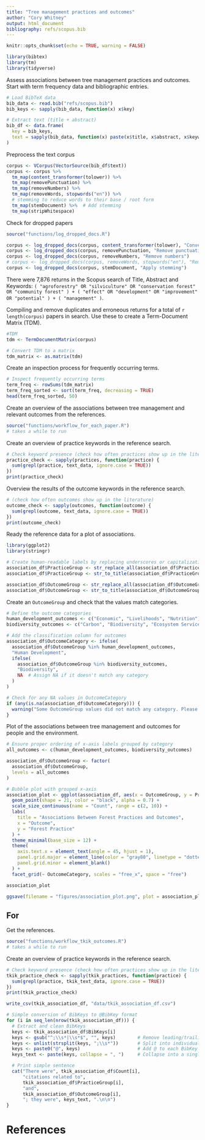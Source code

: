 ```yaml
---
title: "Tree management practices and outcomes"
author: "Cory Whitney"
output: html_document
bibliography: refs/scopus.bib
---
```


```r
knitr::opts_chunk$set(echo = TRUE, warning = FALSE)

library(bibtex)
library(tm)
library(tidyverse)

```

Assess associations between tree management practices and outcomes. Start with term frequency data and bibliographic entries. 

```r

# Load BibTeX data
bib_data <- read.bib("refs/scopus.bib")
bib_keys <- sapply(bib_data, function(x) x$key)

# Extract text (title + abstract)
bib_df <- data.frame(
  key = bib_keys,
  text = sapply(bib_data, function(x) paste(x$title, x$abstract, x$keywords, sep = " "))
)
```

Preprocess the text corpus

```r

corpus <- VCorpus(VectorSource(bib_df$text))
corpus <- corpus %>%
  tm_map(content_transformer(tolower)) %>%
  tm_map(removePunctuation) %>%
  tm_map(removeNumbers) %>%
  tm_map(removeWords, stopwords("en")) %>%
  # stemming to reduce words to their base / root form
  tm_map(stemDocument) %>%  # Add stemming
  tm_map(stripWhitespace)

```

Check for dropped papers

```r

source("functions/log_dropped_docs.R")

corpus <- log_dropped_docs(corpus, content_transformer(tolower), "Convert to lowercase")
corpus <- log_dropped_docs(corpus, removePunctuation, "Remove punctuation")
corpus <- log_dropped_docs(corpus, removeNumbers, "Remove numbers")
# corpus <- log_dropped_docs(corpus, removeWords, stopwords("en"), "Remove stopwords")
corpus <- log_dropped_docs(corpus, stemDocument, "Apply stemming")

```

There were 7,876 returns in the Scopus search of Title, Abstract and Keywords: `( "agroforestry" OR "silviculture" OR "conservation forest" OR "community forest" ) + ( "effect" OR "development" OR "improvement" OR "potential" ) + ( "management" )`. 

Compiling and remove duplicates and erroneous returns for a total of `r length(corpus)` papers in search. Use these to create a Term-Document Matrix (TDM). 

```r
#TDM
tdm <- TermDocumentMatrix(corpus)

# Convert TDM to a matrix 
tdm_matrix <- as.matrix(tdm)

```

Create an inspection process for frequently occurring terms. 

```r
# Inspect frequently occurring terms
term_freq <- rowSums(tdm_matrix)
term_freq_sorted <- sort(term_freq, decreasing = TRUE)
head(term_freq_sorted, 50)

```

Create an overview of the associations between tree management and relevant outcomes from the references. 

```r
source("functions/workflow_for_each_paper.R")
# takes a while to run
```

Create an overview of practice keywords in the reference search. 

```r
# Check keyword presence (check how often practices show up in the literature)
practice_check <- sapply(practices, function(practice) {
  sum(grepl(practice, text_data, ignore.case = TRUE))
})
print(practice_check)
```

Overview the results of the outcome keywords in the reference search. 

```r
# (check how often outcomes show up in the literature)
outcome_check <- sapply(outcomes, function(outcome) {
  sum(grepl(outcome, text_data, ignore.case = TRUE))
})
print(outcome_check)
```

Ready the reference data for a plot of associations. 

```r
library(ggplot2)
library(stringr)

# Create human-readable labels by replacing underscores or capitalization patterns
association_df$PracticeGroup <- str_replace_all(association_df$PracticeGroup, "_", " ")
association_df$PracticeGroup <- str_to_title(association_df$PracticeGroup) # Convert to title case

association_df$OutcomeGroup <- str_replace_all(association_df$OutcomeGroup, "_", " ")
association_df$OutcomeGroup <- str_to_title(association_df$OutcomeGroup) # Convert to title case

```

Create an `OutcomeGroup` and check that the values match categories. 

```r
# Define the outcome categories
human_development_outcomes <- c("Economic", "Livelihoods", "Nutrition")
biodiversity_outcomes <- c("Carbon", "Biodiversity", "Ecosystem Services")

# Add the classification column for outcomes
association_df$OutcomeCategory <- ifelse(
  association_df$OutcomeGroup %in% human_development_outcomes, 
  "Human Development",
  ifelse(
    association_df$OutcomeGroup %in% biodiversity_outcomes,
    "Biodiversity",
    NA  # Assign NA if it doesn't match any category
  )
)

# Check for any NA values in OutcomeCategory
if (any(is.na(association_df$OutcomeCategory))) {
  warning("Some OutcomeGroup values did not match any category. Please review the data.")
}
```

Plot of the associations between tree management and outcomes for people and the environment. 

```r
# Ensure proper ordering of x-axis labels grouped by category
all_outcomes <- c(human_development_outcomes, biodiversity_outcomes)

association_df$OutcomeGroup <- factor(
  association_df$OutcomeGroup,
  levels = all_outcomes
)
```

```r
# Bubble plot with grouped x-axis
association_plot <- ggplot(association_df, aes(x = OutcomeGroup, y = PracticeGroup, size = Count)) +
  geom_point(shape = 21, color = "black", alpha = 0.7) + 
  scale_size_continuous(name = "Count", range = c(2, 10)) +
  labs(
    title = "Associations Between Forest Practices and Outcomes",
    x = "Outcome",
    y = "Forest Practice"
  ) +
  theme_minimal(base_size = 12) +
  theme(
    axis.text.x = element_text(angle = 45, hjust = 1),
    panel.grid.major = element_line(color = "gray80", linetype = "dotted"),
    panel.grid.minor = element_blank()
  ) +
  facet_grid(~ OutcomeCategory, scales = "free_x", space = "free")

association_plot

ggsave(filename = "figures/association_plot.png", plot = association_plot, width = 5, height = 5, bg = "white")
```


## For 

Get the references. 

```r
source("functions/workflow_tkik_outcomes.R")
# takes a while to run
```

Create an overview of practice keywords in the reference search. 

```r
# Check keyword presence (check how often practices show up in the literature)
tkik_practice_check <- sapply(tkik_practices, function(practice) {
  sum(grepl(practice, tkik_text_data, ignore.case = TRUE))
})
print(tkik_practice_check)

write_csv(tkik_association_df, "data/tkik_association_df.csv")

```

```r

# Simple conversion of BibKeys to @BibKey format
for (i in seq_len(nrow(tkik_association_df))) {
  # Extract and clean BibKeys
  keys <- tkik_association_df$BibKeys[i]
  keys <- gsub("^;\\s*|\\s*$", "", keys)        # Remove leading/trailing semicolons and spaces
  keys <- unlist(strsplit(keys, ";\\s*"))       # Split into individual keys
  keys <- paste0("@", keys)                     # Add @ to each BibKey
  keys_text <- paste(keys, collapse = ", ")     # Collapse into a single line

  # Print simple sentence
  cat("There were", tkik_association_df$Count[i], 
      "citations related to", 
      tkik_association_df$PracticeGroup[i], 
      "and", 
      tkik_association_df$OutcomeGroup[i], 
      "; they were", keys_text, ".\n\n")
}

```

# References

